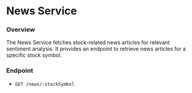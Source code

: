 # News Service

### Overview

The News Service fetches stock-related news articles for relevant sentiment
analysis. It provides an endpoint to retrieve news articles for a specific stock
symbol.

### Endpoint

- `GET /news/:stockSymbol`
